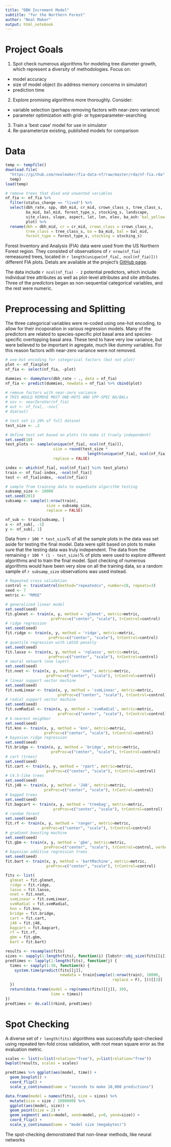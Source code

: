 ```yaml
---
title: "DBH Increment Model"
subtitle: "for the Northern Forest"
author: "Neal Maker"
output: html_notebook
---
```


# Project Goals

1. Spot check numerous algorithms for modeling tree diameter growth, which represent a diversity of methodologies. Focus on:
  - model accuracy
  - size of model object (to address memory concerns in simulator)
  - prediction time
2. Explore promising algorithms more thoroughly. Consider:
  - variable selection (perhaps removing factors with near-zero variance)
  - parameter optimization with grid- or hyperparameter-searching
3. Train a 'best case' model for use in simulator
4. Re-parameterize existing, published models for comparison

# Data

```r
temp <- tempfile()
download.file(
  "https://github.com/nealmaker/fia-data-nf/raw/master/rda/nf-fia.rda", 
  temp)
load(temp)

# remove trees that died and unwanted variables
nf_fia <- nf_fia %>%
  filter(status_change == "lived") %>% 
  select(dbh_rate, spp, dbh_mid, cr_mid, crown_class_s, tree_class_s,
         ba_mid, bal_mid, forest_type_s, stocking_s, landscape, 
         site_class, slope, aspect, lat, lon, elev, ba_ash:`bal_yellow birch`, 
         plot) %>% 
  rename(dbh = dbh_mid, cr = cr_mid, crown_class = crown_class_s,
         tree_class = tree_class_s, ba = ba_mid, bal = bal_mid,
         forest_type = forest_type_s, stocking = stocking_s)
```

Forest Inventory and Analysis (FIA) data were used from the US Northern Forest region. They consisted of observations of `r nrow(nf_fia)` remeasured trees, located in `r length(unique(nf_fia[, ncol(nf_fia)]))` different FIA plots. Detals are available at the project's [GitHub page](https://github.com/nealmaker/fia-data-nf).

The data include `r ncol(nf_fia) - 2` potential predictors, which include individual tree attributes as well as plot-level attributes and site attributes. Three of the predictors began as non-sequential categorical variables, and the rest were numeric.

# Preprocessing and Splitting

The three categorical variables were re-coded using one-hot encoding, to allow for their incoporation in various regression models. Many of the predictors are related to species-specific plot basal area and species-specific overtopping basal area. These tend to have very low variance, but were believed to be important in agregate, much like dummy variables. For this reason factors with near-zero variance were not removed. 

```r
# one-hot encoding for categorical factors (but not plot)
plot <- nf_fia$plot
nf_fia <- select(nf_fia, -plot)

dummies <- dummyVars(dbh_rate ~ ., data = nf_fia)
nf_fia <- predict(dummies, newdata = nf_fia) %>% cbind(plot)

# remove factors with near-zero variance
# THIS WOULD REMOVE MOST ONE-HOTS AND SPP-SPEC BA/BALs
# nzv <- nearZeroVar(nf_fia)
# out <- nf_fia[, -nzv]
# dim(out)
```

```r
# test set is 20% of full dataset
test_size <- .2

# define test set based on plots (to make it truely independent)
set.seed(10)
test_plots <- sample(unique(nf_fia[, ncol(nf_fia)]), 
                     size = round(test_size * 
                                    length(unique(nf_fia[, ncol(nf_fia)]))), 
                     replace = FALSE)

index <- which(nf_fia[, ncol(nf_fia)] %in% test_plots)
train <- nf_fia[-index, -ncol(nf_fia)]
test <- nf_fia[index, -ncol(nf_fia)]

# sample from training data to expediate algorithm testing
subsamp_size <- 10000
set.seed(201)
subsamp <- sample(1:nrow(train), 
                  size = subsamp_size,
                  replace = FALSE)

nf_sub <- train[subsamp, ]
x <- nf_sub[, -1]
y <- nf_sub[, 1]
```

Data from `r 100 * test_size`% of all the sample plots in the data was set aside for testing the final model. Data were split based on plots to make sure that the testing data was truly independent. The data from the remaining `r 100 * (1 - test_size)`% of plots were used to explore different algorithms and to train the final model. Spot checking of numerous algorithms would have been very slow on all the training data, so a random sample of `r subsamp_size` observations was used instead.

```r
# Repeated cross validation
control <- trainControl(method="repeatedcv", number=10, repeats=3)
seed <- 7
metric <- "RMSE"
```

```r
# generalized linear model
set.seed(seed)
fit.glmnet <- train(x, y, method = 'glmnet', metric=metric, 
                    preProc=c("center", "scale"), trControl=control)
# ridge regression
set.seed(seed)
fit.ridge <- train(x, y, method = 'ridge', metric=metric, 
                   preProc=c("center", "scale"), trControl=control)
# quantile regression with LASSO penalty
set.seed(seed)
fit.lasso <- train(x, y, method = 'rqlasso', metric=metric, 
                   preProc=c("center", "scale"), trControl=control)
# neural network (one layer)
set.seed(seed)
fit.nnet <- train(x, y, method = 'nnet', metric=metric, 
                  preProc=c("center", "scale"), trControl=control)
# linear support vector machine
set.seed(seed)
fit.svmLinear <- train(x, y, method = 'svmLinear', metric=metric, 
                       preProc=c("center", "scale"), trControl=control)
# radial support vector machine
set.seed(seed)
fit.svmRadial <- train(x, y, method = 'svmRadial', metric=metric, 
                       preProc=c("center", "scale"), trControl=control)
# k-nearest neighbor
set.seed(seed)
fit.knn <- train(x, y, method = 'knn', metric=metric, 
                 preProc=c("center", "scale"), trControl=control)
# bayesian ridge regression
set.seed(seed)
fit.bridge <- train(x, y, method = 'bridge', metric=metric, 
                    preProc=c("center", "scale"), trControl=control)
# cart (trees)
set.seed(seed)
fit.cart <- train(x, y, method = 'rpart', metric=metric, 
                  preProc=c("center", "scale"), trControl=control)
# C4.5-like trees
set.seed(seed)
fit.j48 <- train(x, y, method = 'J48', metric=metric, 
                 preProc=c("center", "scale"), trControl=control)
# bagged trees
set.seed(seed)
fit.bagcart <- train(x, y, method = 'treebag', metric=metric, 
                     preProc=c("center", "scale"), trControl=control)
# random forest
set.seed(seed)
fit.rf <- train(x, y, method = 'ranger', metric=metric, 
                preProc=c("center", "scale"), trControl=control)
# gradient boosting machine
set.seed(seed)
fit.gbm <- train(x, y, method = 'gbm', metric=metric, 
                 preProc=c("center", "scale"), trControl=control, verbose=FALSE)
# bayesian additive regression trees
set.seed(seed)
fit.bart <- train(x, y, method = 'bartMachine', metric=metric, 
                  preProc=c("center", "scale"), trControl=control)
```

```r
fits <- list(
  glmnet = fit.glmnet, 
  ridge = fit.ridge,
  lasso = fit.lasso,
  nnet = fit.nnet,
  svmLinear = fit.svmLinear,
  svmRadial = fit.svmRadial,
  knn = fit.knn,
  bridge = fit.bridge,
  cart = fit.cart,
  j48 = fit.j48,
  bagcart = fit.bagcart,
  rf = fit.rf,
  gbm = fit.gbm,
  bart = fit.bart)

results <- resamples(fits)
sizes <- sapply(1:length(fits), function(i) {lobstr::obj_size(fits[[i]])})
predtimes <- lapply(1:length(fits), function(j) {
  times <- sapply(1:30, function(k) {
    system.time(predict(fits[[j]], 
                        newdata = train[sample(1:nrow(train), 10000, 
                                               replace = F), ]))[[3]]
  })
  return(data.frame(model = rep(names(fits)[[j]], 30),
                    time = times))
})
predtimes <- do.call(rbind, predtimes)
```

# Spot Checking

A diverse set of `r length(fits)` algorithms was successfully spot-checked using repeated ten-fold cross validation, with root mean square error as the evaluation metric. 

``` r
scales <- list(x=list(relation="free"), y=list(relation="free"))
bwplot(results, scales = scales)
```

```r
predtimes %>% ggplot(aes(model, time)) + 
  geom_boxplot() + 
  coord_flip() + 
  scale_y_continuous(name = "seconds to make 10,000 predictions")
```

```r
data.frame(model = names(fits), size = sizes) %>% 
  mutate(size = size / 1000000) %>% 
  ggplot(aes(model, size)) + 
  geom_point(size = 2) + 
  geom_segment( aes(x=model, xend=model, y=0, yend=size)) + 
  coord_flip() +
  scale_y_continuous(name = "model size (megabytes)")
```

The spot-checking demonstrated that non-linear methods, like neural networks